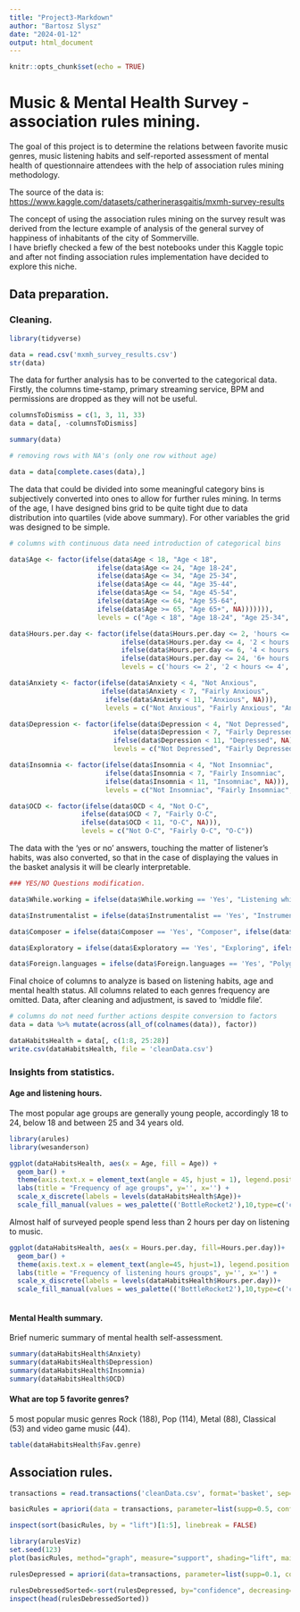 ```yaml
---
title: "Project3-Markdown"
author: "Bartosz Slysz"
date: "2024-01-12"
output: html_document
---
```


```r
knitr::opts_chunk$set(echo = TRUE)
```

# **Music & Mental Health Survey - association rules mining.**

The goal of this project is to determine the relations between favorite music genres, music listening habits and self-reported assessment of mental health of questionnaire attendees with the help of association rules mining methodology.

The source of the data is: <https://www.kaggle.com/datasets/catherinerasgaitis/mxmh-survey-results>

The concept of using the association rules mining on the survey result was derived from the lecture example of analysis of the general survey of happiness of inhabitants of the city of Sommerville.\
I have briefly checked a few of the best notebooks under this Kaggle topic and after not finding association rules implementation have decided to explore this niche.

## Data preparation.

### Cleaning.

```r
library(tidyverse)

data = read.csv('mxmh_survey_results.csv')
str(data)
```

The data for further analysis has to be converted to the categorical data. Firstly, the columns time-stamp, primary streaming service, BPM and permissions are dropped as they will not be useful.

```r
columnsToDismiss = c(1, 3, 11, 33)
data = data[, -columnsToDismiss]
```

```r
summary(data)

# removing rows with NA's (only one row without age)

data = data[complete.cases(data),]
```

The data that could be divided into some meaningful category bins is subjectively converted into ones to allow for further rules mining. In terms of the age, I have designed bins grid to be quite tight due to data distribution into quartiles (vide above summary). For other variables the grid was designed to be simple.

```r
# columns with continuous data need introduction of categorical bins

data$Age <- factor(ifelse(data$Age < 18, "Age < 18", 
                      ifelse(data$Age <= 24, "Age 18-24",
                      ifelse(data$Age <= 34, "Age 25-34",
                      ifelse(data$Age <= 44, "Age 35-44",
                      ifelse(data$Age <= 54, "Age 45-54",
                      ifelse(data$Age <= 64, "Age 55-64",
                      ifelse(data$Age >= 65, "Age 65+", NA))))))),
                      levels = c("Age < 18", "Age 18-24", "Age 25-34", "Age 35-44", "Age 45-54", "Age 55-64", "Age 65+"))

data$Hours.per.day <- factor(ifelse(data$Hours.per.day <= 2, 'hours <= 2',
                            ifelse(data$Hours.per.day <= 4, '2 < hours <= 4',
                            ifelse(data$Hours.per.day <= 6, '4 < hours <= 6',
                            ifelse(data$Hours.per.day <= 24, '6+ hours', NA)))),
                            levels = c('hours <= 2', '2 < hours <= 4', '4 < hours <= 6', '6+ hours'))

data$Anxiety <- factor(ifelse(data$Anxiety < 4, "Not Anxious",
                       ifelse(data$Anxiety < 7, "Fairly Anxious",
                        ifelse(data$Anxiety < 11, "Anxious", NA))),
                        levels = c("Not Anxious", "Fairly Anxious", "Anxious"))

data$Depression <- factor(ifelse(data$Depression < 4, "Not Depressed",
                          ifelse(data$Depression < 7, "Fairly Depressed",
                          ifelse(data$Depression < 11, "Depressed", NA))),
                          levels = c("Not Depressed", "Fairly Depressed", "Depressed"))

data$Insomnia <- factor(ifelse(data$Insomnia < 4, "Not Insomniac",
                        ifelse(data$Insomnia < 7, "Fairly Insomniac",
                        ifelse(data$Insomnia < 11, "Insomniac", NA))),
                        levels = c("Not Insomniac", "Fairly Insomniac", "Insomniac"))

data$OCD <- factor(ifelse(data$OCD < 4, "Not O-C",
                  ifelse(data$OCD < 7, "Fairly O-C",
                  ifelse(data$OCD < 11, "O-C", NA))),
                  levels = c("Not O-C", "Fairly O-C", "O-C"))
```

The data with the 'yes or no' answers, touching the matter of listener's habits, was also converted, so that in the case of displaying the values in the basket analysis it will be clearly interpretable.

```r
### YES/NO Questions modification.

data$While.working = ifelse(data$While.working == 'Yes', "Listening while working", ifelse(data$While.working == 'No', "Not listening while working", NA))

data$Instrumentalist = ifelse(data$Instrumentalist == 'Yes', "Instrumentalist", ifelse(data$Instrumentalist == 'No', "Non-instrumentalist", NA))

data$Composer = ifelse(data$Composer == 'Yes', "Composer", ifelse(data$Composer == 'No', "Non-composer", NA))

data$Exploratory = ifelse(data$Exploratory == 'Yes', "Exploring", ifelse(data$Exploratory == 'No', "Non-exploring", NA))

data$Foreign.languages = ifelse(data$Foreign.languages == 'Yes', "Polyglot", ifelse(data$Foreign.languages == 'No', "Non-polyglot", NA))

```

Final choice of columns to analyze is based on listening habits, age and mental health status. All columns related to each genres frequency are omitted. Data, after cleaning and adjustment, is saved to 'middle file'.

```r
# columns do not need further actions despite conversion to factors
data = data %>% mutate(across(all_of(colnames(data)), factor))

dataHabitsHealth = data[, c(1:8, 25:28)]
write.csv(dataHabitsHealth, file = 'cleanData.csv')
```

### Insights from statistics.

#### Age and listening hours.

The most popular age groups are generally young people, accordingly 18 to 24, below 18 and between 25 and 34 years old.

```r
library(arules)
library(wesanderson)

ggplot(dataHabitsHealth, aes(x = Age, fill = Age)) +
  geom_bar() +
  theme(axis.text.x = element_text(angle = 45, hjust = 1), legend.position = 'none') +
  labs(title = "Frequency of age groups", y='', x='') +
  scale_x_discrete(labels = levels(dataHabitsHealth$Age))+
  scale_fill_manual(values = wes_palette(('BottleRocket2'),10,type=c('continuous')))
```

Almost half of surveyed people spend less than 2 hours per day on listening to music.

```r

ggplot(dataHabitsHealth, aes(x = Hours.per.day, fill=Hours.per.day))+
  geom_bar() +
  theme(axis.text.x = element_text(angle=45, hjust=1), legend.position = 'none') +
  labs(title = "Frequency of listening hours groups", y='', x='') +
  scale_x_discrete(labels = levels(dataHabitsHealth$Hours.per.day))+
  scale_fill_manual(values = wes_palette(('BottleRocket2'),10,type=c('continuous')))
  
```

#### Mental Health summary.

Brief numeric summary of mental health self-assessment.

```r
summary(dataHabitsHealth$Anxiety)
summary(dataHabitsHealth$Depression)
summary(dataHabitsHealth$Insomnia)
summary(dataHabitsHealth$OCD)
```

#### What are top 5 favorite genres?

5 most popular music genres Rock (188), Pop (114), Metal (88), Classical (53) and video game music (44).

```r
table(dataHabitsHealth$Fav.genre)
```

## Association rules.

```r
transactions = read.transactions('cleanData.csv', format='basket', sep=',', skip=0)
```

```r
basicRules = apriori(data = transactions, parameter=list(supp=0.5, conf=0.6))
```

```r
inspect(sort(basicRules, by = "lift")[1:5], linebreak = FALSE)
```

```r
library(arulesViz)
set.seed(123) 
plot(basicRules, method="graph", measure="support", shading="lift", main="Graph")
```

```r
rulesDepressed = apriori(data=transactions, parameter=list(supp=0.1, conf=0.1), appearance=list(default="lhs", rhs="Depressed"), control=list(verbose=F)) 

rulesDebressedSorted<-sort(rulesDepressed, by="confidence", decreasing=TRUE)
inspect(head(rulesDebressedSorted))
```
